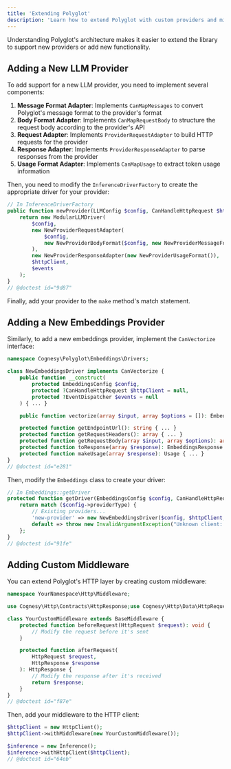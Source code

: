 ```yaml
---
title: 'Extending Polyglot'
description: 'Learn how to extend Polyglot with custom providers and middleware.'
---
```


Understanding Polyglot's architecture makes it easier to extend the library to support new providers or add new functionality.

## Adding a New LLM Provider

To add support for a new LLM provider, you need to implement several components:

1. **Message Format Adapter**: Implements `CanMapMessages` to convert Polyglot's message format to the provider's format
2. **Body Format Adapter**: Implements `CanMapRequestBody` to structure the request body according to the provider's API
3. **Request Adapter**: Implements `ProviderRequestAdapter` to build HTTP requests for the provider
4. **Response Adapter**: Implements `ProviderResponseAdapter` to parse responses from the provider
5. **Usage Format Adapter**: Implements `CanMapUsage` to extract token usage information

Then, you need to modify the `InferenceDriverFactory` to create the appropriate driver for your provider:

```php
// In InferenceDriverFactory
public function newProvider(LLMConfig $config, CanHandleHttpRequest $httpClient, EventDispatcher $events): CanHandleInference {
    return new ModularLLMDriver(
        $config,
        new NewProviderRequestAdapter(
            $config,
            new NewProviderBodyFormat($config, new NewProviderMessageFormat())
        ),
        new NewProviderResponseAdapter(new NewProviderUsageFormat()),
        $httpClient,
        $events
    );
}
// @doctest id="9d87"
```

Finally, add your provider to the `make` method's match statement.



## Adding a New Embeddings Provider

Similarly, to add a new embeddings provider, implement the `CanVectorize` interface:

```php
namespace Cognesy\Polyglot\Embeddings\Drivers;

class NewEmbeddingsDriver implements CanVectorize {
    public function __construct(
        protected EmbeddingsConfig $config,
        protected ?CanHandleHttpRequest $httpClient = null,
        protected ?EventDispatcher $events = null
    ) { ... }

    public function vectorize(array $input, array $options = []): EmbeddingsResponse { ... }

    protected function getEndpointUrl(): string { ... }
    protected function getRequestHeaders(): array { ... }
    protected function getRequestBody(array $input, array $options): array { ... }
    protected function toResponse(array $response): EmbeddingsResponse { ... }
    protected function makeUsage(array $response): Usage { ... }
}
// @doctest id="e281"
```

Then, modify the `Embeddings` class to create your driver:

```php
// In Embeddings::getDriver
protected function getDriver(EmbeddingsConfig $config, CanHandleHttpRequest $httpClient): CanVectorize {
    return match ($config->providerType) {
        // Existing providers...
        'new-provider' => new NewEmbeddingsDriver($config, $httpClient, $this->events),
        default => throw new InvalidArgumentException("Unknown client: {$config->providerType}"),
    };
}
// @doctest id="91fe"
```



## Adding Custom Middleware

You can extend Polyglot's HTTP layer by creating custom middleware:

```php
namespace YourNamespace\Http\Middleware;

use Cognesy\Http\Contracts\HttpResponse;use Cognesy\Http\Data\HttpRequest;use Cognesy\Http\Middleware\Base\BaseMiddleware;

class YourCustomMiddleware extends BaseMiddleware {
    protected function beforeRequest(HttpRequest $request): void {
        // Modify the request before it's sent
    }

    protected function afterRequest(
        HttpRequest $request,
        HttpResponse $response
    ): HttpResponse {
        // Modify the response after it's received
        return $response;
    }
}
// @doctest id="f87e"
```

Then, add your middleware to the HTTP client:

```php
$httpClient = new HttpClient();
$httpClient->withMiddleware(new YourCustomMiddleware());

$inference = new Inference();
$inference->withHttpClient($httpClient);
// @doctest id="64eb"
```
